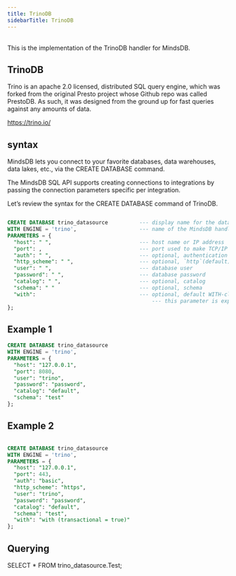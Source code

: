 ```yaml
---
title: TrinoDB
sidebarTitle: TrinoDB
---
```

<br>
This is the implementation of the TrinoDB handler for MindsDB.

## TrinoDB
Trino is an apache 2.0 licensed, distributed SQL query engine, which was forked from the original Presto project whose Github repo was called PrestoDB. As such, it was designed from the ground up for fast queries against any amounts of data.
<br>

https://trino.io/

## syntax
MindsDB lets you connect to your favorite databases, data warehouses, data lakes, etc., via the CREATE DATABASE command.

The MindsDB SQL API supports creating connections to integrations by passing the connection parameters specific per integration.

Let’s review the syntax for the CREATE DATABASE command of TrinoDB.

```sql

CREATE DATABASE trino_datasource          --- display name for the database
WITH ENGINE = 'trino',                    --- name of the MindsDB handler
PARAMETERS = {
  "host": " ",                            --- host name or IP address
  "port": ,                               --- port used to make TCP/IP connection
  "auth": " ",                            --- optional, authentication method, currently only `basic` is supported
  "http_scheme": " ",                     --- optional, `http`(default) or `https`
  "user": " ",                            --- database user
  "password": " ",                        --- database password
  "catalog": " ",                         --- optional, catalog
  "schema": " "                           --- optional, schema
  "with":                                 --- optional, default WITH-clause (properties) for ALL tables
                                              --- this parameter is experimental and might be changed or removed in future release
};

```


## Example 1
```sql
CREATE DATABASE trino_datasource
WITH ENGINE = 'trino',
PARAMETERS = {
  "host": "127.0.0.1",
  "port": 8080,
  "user": "trino",
  "password": "password",
  "catalog": "default",
  "schema": "test"
};
```
## Example 2

```sql

CREATE DATABASE trino_datasource
WITH ENGINE = 'trino',
PARAMETERS = {
  "host": "127.0.0.1",
  "port": 443,
  "auth": "basic",
  "http_scheme": "https",
  "user": "trino",
  "password": "password",
  "catalog": "default",
  "schema": "test",
  "with": "with (transactional = true)"
};

```

## Querying

SELECT * FROM trino_datasource.Test;

